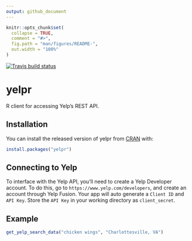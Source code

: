 ```yaml
---
output: github_document
---
```


<!-- README.md is generated from README.Rmd. Please edit that file -->

```r
knitr::opts_chunk$set(
  collapse = TRUE,
  comment = "#>",
  fig.path = "man/figures/README-",
  out.width = "100%"
)
```

[![Travis build status](https://travis-ci.org/SamanthaToet/yelpr.svg?branch=master)](https://travis-ci.org/SamanthaToet/yelpr)

# yelpr

R client for accessing Yelp's REST API. 

## Installation

You can install the released version of yelpr from [CRAN](https://CRAN.R-project.org) with:

``` r
install.packages("yelpr")
```

## Connecting to Yelp

To interface with the Yelp API, you'll need to create a Yelp Developer account. To do this, go to `https://www.yelp.com/developers`, and create an account through Yelp Fusion. Your app will auto generate a `Client ID` and `API Key`. Store the `API Key` in your working directory as `client_secret`.

## Example

``` r
get_yelp_search_data("chicken wings", "Charlottesville, VA")
```
